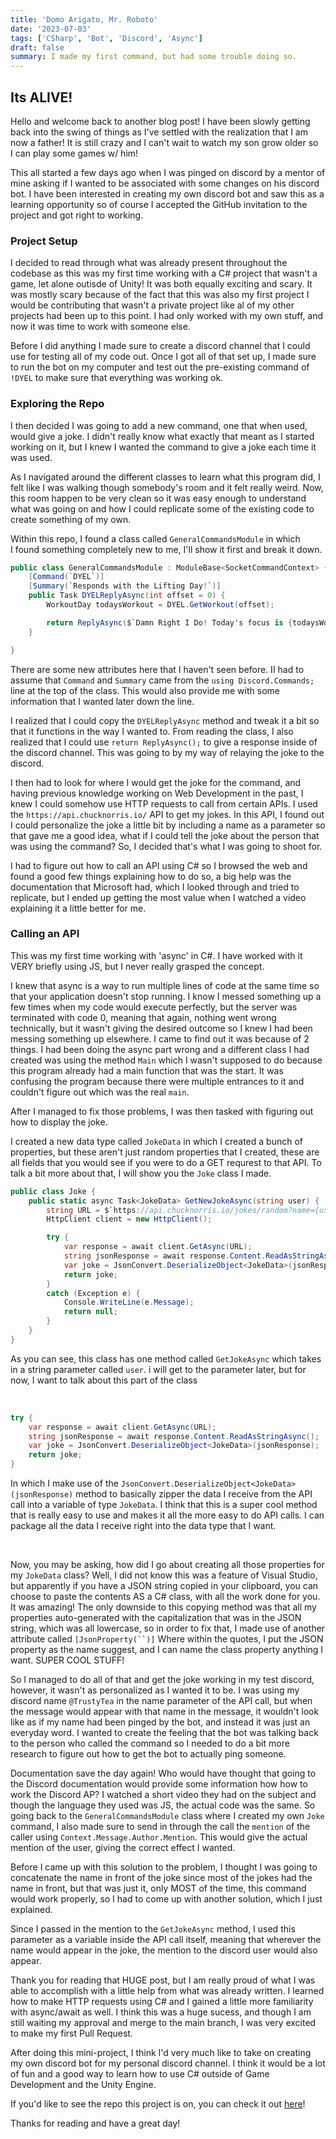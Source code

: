```yaml
---
title: 'Domo Arigato, Mr. Roboto'
date: '2023-07-03'
tags: ['CSharp', 'Bot', 'Discord', 'Async']
draft: false
summary: I made my first command, but had some trouble doing so.
---
```


## **Its ALIVE!**

Hello and welcome back to another blog post! I have been slowly getting back into the swing of things as I've settled with the realization that I am now a father! It is still crazy and I can't wait to watch my son grow older so I can play some games w/ him!

This all started a few days ago when I was pinged on discord by a mentor of mine asking if I wanted to be associated with some changes on his discord bot. I have been interested in creating my own discord bot and saw this as a learning opportunity so of course I accepted the GitHub invitation to the project and got right to working.

### **Project Setup**

I decided to read through what was already present throughout the codebase as this was my first time working with a C# project that wasn't a game, let alone outisde of Unity! It was both equally exciting and scary. It was mostly scary because of the fact that this was also my first project I would be contributing that wasn't a private project like al of my other projects had been up to this point. I had only worked with my own stuff, and now it was time to work with someone else.

Before I did anything I made sure to create a discord channel that I could use for testing all of my code out. Once I got all of that set up, I made sure to run the bot on my computer and test out the pre-existing command of `!DYEL` to make sure that everything was working ok.

### **Exploring the Repo**

I then decided I was going to add a new command, one that when used, would give a joke. I didn't really know what exactly that meant as I started working on it, but I knew I wanted the command to give a joke each time it was used.

As I navigated around the different classes to learn what this program did, I felt like I was walking though somebody's room and it felt really weird. Now, this room happen to be very clean so it was easy enough to understand what was going on and how I could replicate some of the existing code to create something of my own.

Within this repo, I found a class called `GeneralCommandsModule` in which I found something completely new to me, I'll show it first and break it down.

```csharp
public class GeneralCommandsModule : ModuleBase<SocketCommandContext> {
    [Command(`DYEL`)]
    [Summary(`Responds with the Lifting Day!`)]
    public Task DYELReplyAsync(int offset = 0) {
        WorkoutDay todaysWorkout = DYEL.GetWorkout(offset);

        return ReplyAsync($`Damn Right I Do! Today's focus is {todaysWorkout.Type} Round #{todaysWorkout.Round}`);
    }

}
```

There are some new attributes here that I haven't seen before. II had to assume that `Command` and `Summary` came from the `using Discord.Commands;` line at the top of the class. This would also provide me with some information that I wanted later down the line.

I realized that I could copy the `DYELReplyAsync` method and tweak it a bit so that it functions in the way I wanted to. From reading the class, I also realized that I could use `return ReplyAsync();` to give a response inside of the discord channel. This was going to by my way of relaying the joke to the discord.

I then had to look for where I would get the joke for the command, and having previous knowledge working on Web Development in the past, I knew I could somehow use HTTP requests to call from certain APIs. I used the `https://api.chucknorris.io/` API to get my jokes. In this API, I found out I could personalize the joke a little bit by including a name as a parameter so that gave me a good idea, what if I could tell the joke about the person that was using the command? So, I decided that's what I was going to shoot for.

I had to figure out how to call an API using C# so I browsed the web and found a good few things explaining how to do so, a big help was the documentation that Microsoft had, which I looked through and tried to replicate, but I ended up getting the most value when I watched a video explaining it a little better for me.

### **Calling an API**

This was my first time working with 'async' in C#. I have worked with it VERY briefly using JS, but I never really grasped the concept.

I knew that async is a way to run multiple lines of code at the same time so that your application doesn't stop running. I know I messed something up a few times when my code would execute perfectly, but the server was terminated with code 0, meaning that again, nothing went wrong technically, but it wasn't giving the desired outcome so I knew I had been messing something up elsewhere. I came to find out it was because of 2 things. I had been doing the async part wrong and a different class I had created was using the method `Main` which I wasn't supposed to do because this program already had a main function that was the start. It was confusing the program because there were multiple entrances to it and couldn't figure out which was the real `main`.

After I managed to fix those problems, I was then tasked with figuring out how to display the joke.

I created a new data type called `JokeData` in which I created a bunch of properties, but these aren't just random properties that I created, these are all fields that you would see if you were to do a GET requrest to that API. To talk a bit more about that, I will show you the `Joke` class I made.

```csharp
public class Joke {
    public static async Task<JokeData> GetNewJokeAsync(string user) {
        string URL = $`https://api.chucknorris.io/jokes/random?name={user}&category=dev`;
        HttpClient client = new HttpClient();

        try {
            var response = await client.GetAsync(URL);
            string jsonResponse = await response.Content.ReadAsStringAsync();
            var joke = JsonConvert.DeserializeObject<JokeData>(jsonResponse);
            return joke;
        }
        catch (Exception e) {
            Console.WriteLine(e.Message);
            return null;
        }
    }
}
```

As you can see, this class has one method called `GetJokeAsync` which takes in a string parameter called `user`. i will get to the parameter later, but for now, I want to talk about this part of the class

‍

```csharp
try {
    var response = await client.GetAsync(URL);
    string jsonResponse = await response.Content.ReadAsStringAsync();
    var joke = JsonConvert.DeserializeObject<JokeData>(jsonResponse);
    return joke;
}
```

In which I make use of the `JsonConvert.DeserializeObject<JokeData>(jsonResponse)` method to basically zipper the data I receive from the API call into a variable of type `JokeData`. I think that this is a super cool method that is really easy to use and makes it all the more easy to do API calls. I can package all the data I receive right into the data type that I want.

‍

Now, you may be asking, how did I go about creating all those properties for my `JokeData` class? Well, I did not know this was a feature of Visual Studio, but apparently if you have a JSON string copied in your clipboard, you can choose to paste the contents AS a C# class, with all the work done for you. It was amazing! The only downside to this copying method was that all my properties auto-generated with the capitalization that was in the JSON string, which was all lowercase, so in order to fix that, I made use of another attribute called `[JsonProperty(``)]` Where within the quotes, I put the JSON property as the name suggest, and I can name the class property anything I want. SUPER COOL STUFF!

So I managed to do all of that and get the joke working in my test discord, however, it wasn't as personalized as I wanted it to be. I was using my discord name `@TrustyTea` in the name parameter of the API call, but when the message would appear with that name in the message, it wouldn't look like as if my name had been pinged by the bot, and instead it was just an everyday word. I wanted to create the feeling that the bot was talking back to the person who called the command so I needed to do a bit more research to figure out how to get the bot to actually ping someone.

Documentation save the day again! Who would have thought that going to the Discord documentation would provide some information how how to work the Discord AP? I watched a short video they had on the subject and though the language they used was JS, the actual code was the same. So going back to the `GeneralCommandsModule` class where I created my own `Joke` command, I also made sure to send in through the call the `mention` of the caller using `Context.Message.Author.Mention`. This would give the actual mention of the user, giving the correct effect I wanted.

Before I came up with this solution to the problem, I thought I was going to concatenate the name in front of the joke since most of the jokes had the name in front, but that was just it, only MOST of the time, this command would work properly, so I had to come up with another solution, which I just explained.

Since I passed in the mention to the `GetJokeAsync` method, I used this parameter as a variable inside the API call itself, meaning that wherever the name would appear in the joke, the mention to the discord user would also appear.

Thank you for reading that HUGE post, but I am really proud of what I was able to accomplish with a little help from what was already written. I learned how to make HTTP requests using C# and I gained a little more familiarity with async/await as well. I think this was a huge sucess, and though I am still waiting my approval and merge to the main branch, I was very excited to make my first Pull Request.

After doing this mini-project, I think I'd very much like to take on creating my own discord bot for my personal discord channel. I think it would be a lot of fun and a good way to learn how to use C# outside of Game Development and the Unity Engine.

If you'd like to see the repo this project is on, you can check it out [here](https://github.com/Vastlee/Six)!

Thanks for reading and have a great day!
